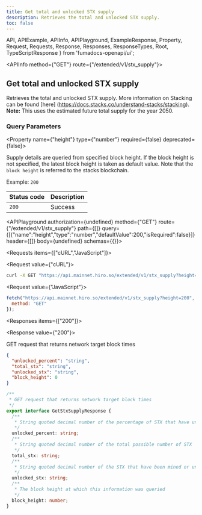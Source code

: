 ```yaml
---
title: Get total and unlocked STX supply
description: Retrieves the total and unlocked STX supply.
toc: false
---
```


  API,
  APIExample,
  APIInfo,
  APIPlayground,
  ExampleResponse,
  Property,
  Request,
  Requests,
  Response,
  Responses,
  ResponseTypes,
  Root,
  TypeScriptResponse
} from 'fumadocs-openapi/ui';

<Root>

<API>

<APIInfo method={"GET"} route={"/extended/v1/stx_supply"}>

## Get total and unlocked STX supply

Retrieves the total and unlocked STX supply. More information on Stacking can be found [here] (https://docs.stacks.co/understand-stacks/stacking).
**Note:** This uses the estimated future total supply for the year 2050.

### Query Parameters

<Property name={"height"} type={"number"} required={false} deprecated={false}>

Supply details are queried from specified block height. If the block height is not specified, the latest block height is taken as default value. Note that the `block height` is referred to the stacks blockchain.

<span>Example: `200`</span>

</Property>

| Status code | Description |
| :------ | :------ |
| `200` | Success |

<APIPlayground authorization={undefined} method={"GET"} route={"/extended/v1/stx_supply"} path={[]} query={[{"name":"height","type":"number","defaultValue":200,"isRequired":false}]} header={[]} body={undefined} schemas={{}}>

</APIPlayground>

</APIInfo>

<APIExample>

<Requests items={["cURL","JavaScript"]}>

<Request value={"cURL"}>

```bash
curl -X GET "https://api.mainnet.hiro.so/extended/v1/stx_supply?height=200"
```

</Request>

<Request value={"JavaScript"}>

```js
fetch("https://api.mainnet.hiro.so/extended/v1/stx_supply?height=200", {
  method: "GET"
});
```

</Request>

</Requests>

<Responses items={["200"]}>

<Response value={"200"}>

GET request that returns network target block times

<ResponseTypes>

<ExampleResponse>

```json
{
  "unlocked_percent": "string",
  "total_stx": "string",
  "unlocked_stx": "string",
  "block_height": 0
}
```

</ExampleResponse>

<TypeScriptResponse>

```ts
/**
 * GET request that returns network target block times
 */
export interface GetStxSupplyResponse {
  /**
   * String quoted decimal number of the percentage of STX that have unlocked
   */
  unlocked_percent: string;
  /**
   * String quoted decimal number of the total possible number of STX
   */
  total_stx: string;
  /**
   * String quoted decimal number of the STX that have been mined or unlocked
   */
  unlocked_stx: string;
  /**
   * The block height at which this information was queried
   */
  block_height: number;
}
```

</TypeScriptResponse>

</ResponseTypes>

</Response>

</Responses>

</APIExample>

</API>

</Root>
